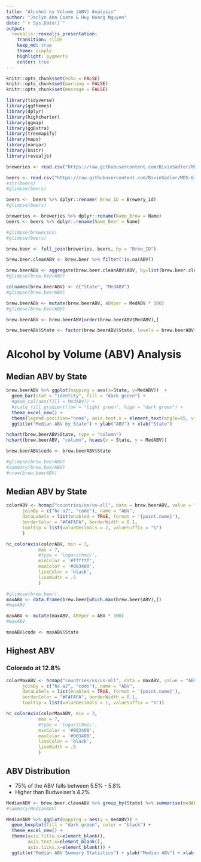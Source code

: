 ```yaml
---
title: "Alcohol by Volume (ABV) Analysis"
author: "Jaclyn Ann Coate & Huy Hoang Nguyen"
date: "`r Sys.Date()`"
output: 
  revealjs::revealjs_presentation:
    transition: slide
    keep_md: true
    theme: simple
    highlight: pygments
    center: true
---
```


```r
knitr::opts_chunk$set(echo = FALSE)
knitr::opts_chunk$set(warning = FALSE)
knitr::opts_chunk$set(message = FALSE)
```

```r
library(tidyverse)
library(ggthemes)
library(dplyr)
library(highcharter)
library(ggmap)
library(ggExtra)
library(treemapify)
library(maps)
library(naniar)
library(knitr)
library(revealjs)
```

```r
breweries <- read.csv("https://raw.githubusercontent.com/BivinSadler/MDS-6306-Doing-Data-Science-Fall-2019/master/Unit%208%20and%209%20Case%20Study%201/Breweries.csv", header = TRUE, strip.white=TRUE)

beers <- read.csv("https://raw.githubusercontent.com/BivinSadler/MDS-6306-Doing-Data-Science-Fall-2019/master/Unit%208%20and%209%20Case%20Study%201/Beers.csv", header = TRUE)
#str(beers)
#glimpse(beers)

beers <-  beers %>% dplyr::rename( Brew_ID = Brewery_id)
#glimpse(beers)

breweries <- breweries %>% dplyr::rename(Name_Brew = Name)  
beers <- beers %>% dplyr::rename(Name_Beer = Name)

#glimpse(breweries)
#glimpse(beers)

brew.beer <- full_join(breweries, beers, by = "Brew_ID")
```

```r
brew.beer.cleanABV <- brew.beer %>% filter(!is.na(ABV))
```

```r
brew.beerABV <- aggregate(brew.beer.cleanABV$ABV, by=list(brew.beer.cleanABV$State), FUN = median)
#glimpse(brew.beerABV)
```

```r
colnames(brew.beerABV) <- c("State", "MedABV")
#glimpse(brew.beerABV)
```

```r
brew.beerABV <- mutate(brew.beerABV, ABVper = MedABV * 100)
#glimpse(brew.beerABV)
```

```r
brew.beerABV <- brew.beerABV[order(brew.beerABV$MedABV),]
```

```r
brew.beerABV$State <- factor(brew.beerABV$State, levels = brew.beerABV$State)
```

# Alcohol by Volume (ABV) Analysis {data-background="https://i.ibb.co/M6Yh3pg/In-Bev-Background.png"}
## Median ABV by State {data-background="https://i.ibb.co/M6Yh3pg/In-Bev-Background.png"}
```r
brew.beerABV %>% ggplot(mapping = aes(x=State, y=MedABV))  +
  geom_bar(stat = "identity", fill = "dark green") +
  #geom_col(aes(fill = MedABV)) + 
  #scale_fill_gradient(low = "light green", high = "dark green") +
  theme_excel_new() + 
  theme(legend.position="none", axis.text.x = element_text(angle=65, vjust=0.1)) +
  ggtitle("Median ABV by State") + ylab("ABV") + xlab("State") 
```

```r
hchart(brew.beerABV$State, type = "column")
hchart(brew.beerABV, "column", hcaes(x = State, y = MedABV))
```

```r
brew.beerABV$code <- brew.beerABV$State

#glimpse(brew.beerABV)
#summary(brew.beerABV)
#nrow(brew.beerABV)
```

## Median ABV by State {data-background="https://i.ibb.co/M6Yh3pg/In-Bev-Background.png"}
```r
colorABV <- hcmap("countries/us/us-all", data = brew.beerABV, value = "ABVper",
      joinBy = c("hc-a2", "code"), name = "ABV",
      dataLabels = list(enabled = TRUE, format = '{point.name}'),
      borderColor = "#FAFAFA", borderWidth = 0.1,
      tooltip = list(valueDecimals = 2, valueSuffix = "%")
      )

hc_colorAxis(colorABV, min = 3,
            max = 7,
            #type = 'logarithmic',
            minColor = '#ffffff',
            maxColor = '#003400',
            lineColor = 'black',
            lineWidth = .5
            )
```

```r
#glimpse(brew.beer)
maxABV <- data.frame(brew.beer[which.max(brew.beer$ABV),])
#maxABV
```

```r
maxABV <- mutate(maxABV, ABVper = ABV * 100)
#maxABV
```

```r
maxABV$code <- maxABV$State
```

## Highest ABV {data-background="https://i.ibb.co/M6Yh3pg/In-Bev-Background.png"}
### Colorado at 12.8% {data-background="https://i.ibb.co/M6Yh3pg/In-Bev-Background.png"}
```r
colorMaxABV <- hcmap("countries/us/us-all", data = maxABV, value = "ABVper",
      joinBy = c("hc-a2", "code"), name = "ABV",
      dataLabels = list(enabled = TRUE, format = '{point.name}'),
      borderColor = "#FAFAFA", borderWidth = 0.1,
      tooltip = list(valueDecimals = 1, valueSuffix = "%"))

hc_colorAxis(colorMaxABV, min = 3,
            max = 7,
            #type = 'logarithmic',
            minColor = '#003400',
            maxColor = '#003400',
            lineColor = 'black',
            lineWidth = .5
            )
```

## ABV Distribution {data-background="https://i.ibb.co/M6Yh3pg/In-Bev-Background.png"}
- 75% of the ABV falls between 5.5% - 5.8%
- Higher than Budweiser's 4.2%
```r
MedianABV <- brew.beer.cleanABV %>% group_by(State) %>% summarise(medABV = median(c(ABV)))
#summary(MedianABV)

MedianABV %>% ggplot(mapping = aes(y = medABV)) +
  geom_boxplot(fill = "dark green", color = "black") +
  theme_excel_new() +
  theme(axis.title.x=element_blank(),
        axis.text.x=element_blank(),
        axis.ticks.x=element_blank()) +
  ggtitle("Median ABV Summary Statistics") + ylab("Median ABV") + xlab("")
```
